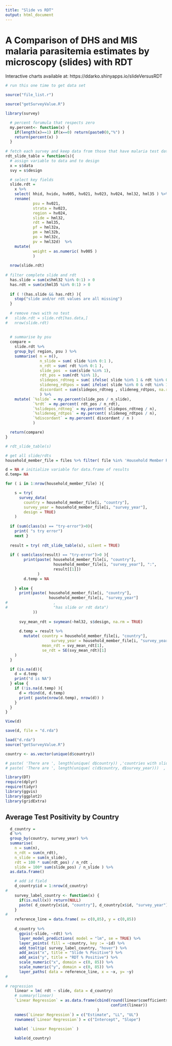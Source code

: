 ---
title: "Slide vs RDT"
output: html_document
---

# A Comparison of DHS and MIS malaria parasitemia estimates by microscopy (slides) with RDT 

Interactive charts available at: https://ddarko.shinyapps.io/slideVersusRDT

```{r,  echo = FALSE, eval=FALSE}

# run this one time to get data set

source("file_list.r")  

source("getSurveyValue.R")

library(survey)

  # percent forumula that respects zero
  my.percent<- function(x) {
    if(length(x)==1) if(x==0) return(paste0(0,"%") )
    return(percent(x) )
  }
  
# fetch each survey and keep data from those that have malaria test data
rdt_slide_table = function(s){ 
  # assign variable to data and to design
  x = s$data
  svy = s$design

  # select key fields
  slide.rdt = 
    x %>% 
    select( hhid, hvidx, hv005, hv021, hv023, hv024, hml32, hml35 ) %>% 
    rename( 
            psu = hv021,
            strata = hv023,
            region = hv024,
            slide = hml32,
            rdt = hml35,
            pf = hml32a,
            pm = hml32b,
            po = hml32c,
            pv = hml32d)  %>%
    mutate( 
            weight = as.numeric( hv005 )
            )
  
  nrow(slide.rdt)
 
# filter complete slide and rdt 
  has.slide = sum(x$hml32 %in% 0:1) > 0
  has.rdt = sum(x$hml35 %in% 0:1) > 0
  
  if ( !(has.slide && has.rdt) ){
    stop("slide and/or rdt values are all missing")
  }
  
  # remove rows with no test  
#   slide.rdt = slide.rdt[has.data,] 
#   nrow(slide.rdt)
  
  
  # summarise by psu
  compare = 
    slide.rdt %>% 
    group_by( region, psu ) %>%
    summarise( n = n(),
               n_slide = sum( slide %in% 0:1 ),
               n_rdt = sum( rdt %in% 0:1 ),
               slide_pos  = sum(slide %in% 1),
               rdt_pos = sum(rdt %in% 1),
               slidepos_rdtneg = sum( ifelse( slide %in% 1 & rdt %in% 0, 1, 0) ),
               slideneg_rdtpos = sum( ifelse( slide %in% 0 & rdt %in% 1, 1, 0) ),
               discordant = sum(slidepos_rdtneg , slideneg_rdtpos, na.rm = TRUE)
               ) %>%
    mutate( `%slide` = my.percent(slide_pos / n_slide),
            `%rdt` = my.percent( rdt_pos / n_rdt),
            `%slidepos_rdtneg` = my.percent( slidepos_rdtneg / n),
            `%slideneg_rdtpos` = my.percent( slideneg_rdtpos / n),
            `%discordant` = my.percent( discordant / n )
            ) 

  return(compare)
}

# rdt_slide_table(s)

# get all slide/rdts 
household_member_file = files %>% filter( file %in% 'Household Member Recode.rda') 

d = NA # initialize variable for data.frame of results
d.temp= NA

for ( i in 1:nrow(household_member_file) ){

    s = try(
      survey_data(
        country = household_member_file[i, "country"],
        survey_year = household_member_file[i, "survey_year"],
        design = TRUE)
    )
  
  if (sum(class(s) == "try-error")>0){ 
    print( "s try error") 
    next }
    
  result = try( rdt_slide_table(s), silent = TRUE)
  
  if ( sum(class(result) == "try-error")>0 ){ 
        print(paste( household_member_file[i, "country"], 
                     household_member_file[i, "survey_year"], ":", 
                     result[[1]])
              )
        d.temp = NA
        
    } else {
      print(paste( household_member_file[i, "country"],
                   household_member_file[i, "survey_year"]
#                    , 
#                    "has slide or rdt data")
            ))
      
      svy_mean_rdt = svymean(~hml32, s$design, na.rm = TRUE)
      
      d.temp = result %>%
        mutate( country = household_member_file[i, "country"],
                    survey_year = household_member_file[i, "survey_year"],
                mean_rdt = svy_mean_rdt[1],
                se_rdt = SE(svy_mean_rdt)[1]
    )
  }

  if (is.na(d)){
    d = d.temp
    print("d is NA")
  } else {
    if (!is.na(d.temp) ){
      d = rbind(d, d.temp)
      print( paste(nrow(d.temp), nrow(d)) )
    } 
  }
}

View(d)

save(d, file = "d.rda")

```

```{r, echo= FALSE, include= FALSE}

load("d.rda")
source("getSurveyValue.R")

country <- as.vector(unique(d$country))

# paste( 'There are ', length(unique( d$country)) ,'countries with slide and rdt data')
# paste( 'There are ', length(unique( c(d$country, d$survey_year)))  ,'surveys with slide and rdt data')

library(DT)  
require(dplyr)
require(tidyr)
library(ggvis)
library(ggplot2)
library(gridExtra)


```

## Average Test Positivity by Country

```{r, echo=FALSE, message= FALSE, warning=FALSE}

  d_country = 
  d %>% 
  group_by(country, survey_year) %>%
  summarise(
    n = sum(n),
    n_rdt = sum(n_rdt),
    n_slide = sum(n_slide),
    rdt = 100 * sum(rdt_pos) / n_rdt ,
    slide = 100* sum(slide_pos) / n_slide ) %>%
  as.data.frame() 

    # add id field
    d_country$id = 1:nrow(d_country)
#     
    survey_label_country <- function(x) {
      if(is.null(x)) return(NULL)
      paste( d_country[x$id, "country"], d_country[x$id, "survey_year"])
    }
#     
    reference_line = data.frame( x= c(0,85), y = c(0,85))
    
    d_country %>%
      ggvis(~slide, ~rdt) %>%
      layer_model_predictions( model = "lm", se = TRUE) %>%
      layer_points( fill = ~country, key := ~id) %>%
      add_tooltip( survey_label_country, "hover") %>%
      add_axis("x", title = "Slide % Positive") %>%
      add_axis("y", title = "RDT % Positive") %>%
      scale_numeric("x", domain = c(0, 85)) %>%
      scale_numeric("y", domain = c(0, 85)) %>%
      layer_paths( data = reference_line, x = ~x, y= ~y)
#
 
# regression
    linear = lm( rdt ~ slide, data = d_country)
    # summary(linear)
    `Linear Regression` = as.data.frame(cbind(round(linear$coefficients, 2),
                                              confint(linear))
                                        )
    names(`Linear Regression`) = c("Estimate", "LL", "UL")
    rownames(`Linear Regression`) = c("Intercept", "Slope")

    kable( `Linear Regression` )
    
    kable(d_country)
```

